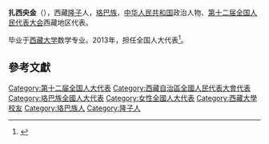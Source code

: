 '''扎西央金'''（{{bd|1981年||}}），西藏[[隆子|隆子]]人，[[珞巴族|珞巴族]]，[[中华人民共和国|中华人民共和国]]政治人物、[[第十二届全国人民代表大会|第十二届全国人民代表大会]]西藏地区代表。

毕业于[[西藏大学|西藏大学]]数学专业。2013年，担任全国人大代表<ref>{{cite news|title=全国人大代表信息-扎西央金|url= http://210.82.31.1:8084/delegate/viewDelegate.action?dbid=122415|accessdate=2013-04-05|newspaper=全国人大网}}{{Dead link|date=2020年1月 |bot=InternetArchiveBot |fix-attempted=yes }}</ref>。

==參考文獻==
{{reflist}}
{{中国政治人物小作品}}
{{DEFAULTSORT:Z扎}}
[[Category:第十二届全国人大代表|Category:第十二届全国人大代表]]
[[Category:西藏自治區全國人民代表大會代表|Category:西藏自治區全國人民代表大會代表]]
[[Category:珞巴族全國人大代表|Category:珞巴族全國人大代表]]
[[Category:女性全國人大代表|Category:女性全國人大代表]]
[[Category:西藏大學校友|Category:西藏大學校友]]
[[Category:珞巴族人|Category:珞巴族人]]
[[Category:隆子人|Category:隆子人]]